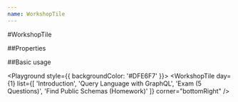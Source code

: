 ```yaml
---
name: WorkshopTile
---
```



#WorkshopTile

##Properties

<PropsTable of={WorkshopTile} />

##Basic usage

<Playground style={{ backgroundColor: '#DFE6F7' }}>
  <WorkshopTile
    day={1}
    list={[
      'Introduction',
      'Query Language with GraphQL',
      'Exam (5 Questions)',
      'Find Public Schemas (Homework)'
    ]}
    corner="bottomRight"
  />
</Playground>
